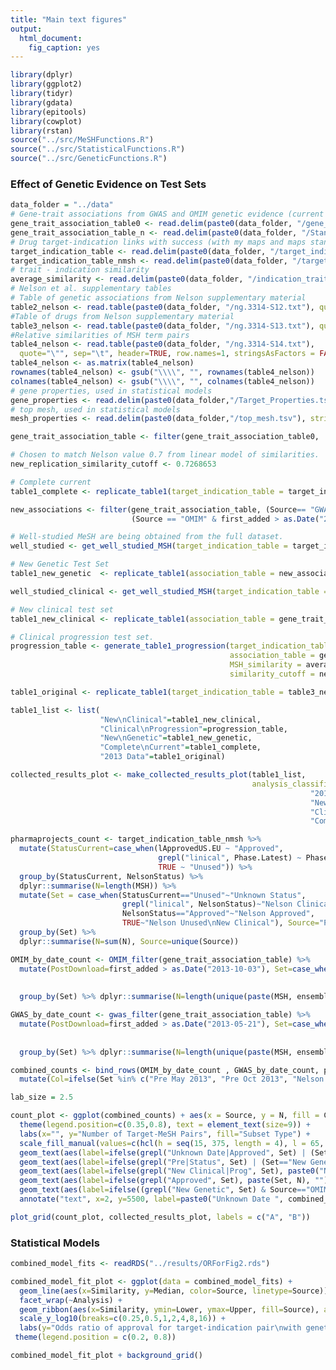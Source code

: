 ```yaml
---
title: "Main text figures"
output: 
  html_document: 
    fig_caption: yes
---
```


```r
library(dplyr)
library(ggplot2)
library(tidyr)
library(gdata)
library(epitools)
library(cowplot)
library(rstan)
source("../src/MeSHFunctions.R")
source("../src/StatisticalFunctions.R")
source("../src/GeneticFunctions.R")
```

### Effect of Genetic Evidence on Test Sets

```r
data_folder = "../data"
# Gene-trait associations from GWAS and OMIM genetic evidence (current and Nelson)
gene_trait_association_table0 <- read.delim(paste0(data_folder, "/gene_trait_assoc.tsv"), stringsAsFactors = FALSE)
gene_trait_association_table_n <- read.delim(paste0(data_folder, "/Standardized_Nelson_Associations.tsv"), stringsAsFactors = FALSE)
# Drug target-indication links with success (with my maps and maps standardized to n et al.).
target_indication_table <- read.delim(paste0(data_folder, "/target_indication.tsv"), stringsAsFactors = FALSE)
target_indication_table_nmsh <- read.delim(paste0(data_folder, "/target_indication_nmsh.tsv"), stringsAsFactors = FALSE)
# trait - indication similarity
average_similarity <- read.delim(paste0(data_folder, "/indication_trait_similarity.tsv"), stringsAsFactors = FALSE, check.names = FALSE)
# Nelson et al. supplementary tables
# Table of genetic associations from Nelson supplementary material
table2_nelson <- read.table(paste0(data_folder, "/ng.3314-S12.txt"), quote="\"", sep="\t", header=TRUE, stringsAsFactors = FALSE)
#Table of drugs from Nelson supplementary material
table3_nelson <- read.table(paste0(data_folder, "/ng.3314-S13.txt"), quote="\"", sep="\t", header=TRUE, stringsAsFactors = FALSE)
#Relative similarities of MSH term pairs
table4_nelson <- read.table(paste0(data_folder, "/ng.3314-S14.txt"),
  quote="\"", sep="\t", header=TRUE, row.names=1, stringsAsFactors = FALSE, check.names=FALSE)
table4_nelson <- as.matrix(table4_nelson)
rownames(table4_nelson) <- gsub("\\\\", "", rownames(table4_nelson))
colnames(table4_nelson) <- gsub("\\\\", "", colnames(table4_nelson))
# gene properties, used in statistical models
gene_properties <- read.delim(paste0(data_folder,"/Target_Properties.tsv"), stringsAsFactors = FALSE)
# top mesh, used in statistical models
mesh_properties <- read.delim(paste0(data_folder,"/top_mesh.tsv"), stringsAsFactors = FALSE)
```

```r
gene_trait_association_table <- filter(gene_trait_association_table0, !xMHCGene)
```

```r
# Chosen to match Nelson value 0.7 from linear model of similarities.
new_replication_similarity_cutoff <- 0.7268653

# Complete current
table1_complete <- replicate_table1(target_indication_table = target_indication_table, association_table = gene_trait_association_table, MSH_similarity = average_similarity, similarity_cutoff = new_replication_similarity_cutoff, ngene_cutoff = 5, gene_col_name = "ensembl_id", source_names=c(gwas="GWAS Catalog", omim="OMIM", any="GWAS Catalog & OMIM"))
```

```r
new_associations <- filter(gene_trait_association_table, (Source== "GWAS:A" & first_added > as.Date("2013-05-21")) |
                           (Source == "OMIM" & first_added > as.Date("2013-10-03")))

# Well-studied MeSH are being obtained from the full dataset.
well_studied <- get_well_studied_MSH(target_indication_table = target_indication_table, association_table = gene_trait_association_table, MSH_similarity = average_similarity, similarity_cutoff =new_replication_similarity_cutoff, ngene_cutoff = 5, gene_col_name = "ensembl_id")

# New Genetic Test Set
table1_new_genetic  <- replicate_table1(association_table = new_associations, target_indication_table = target_indication_table, MSH_similarity = average_similarity, similarity_cutoff = new_replication_similarity_cutoff, ngene_cutoff = 5, gene_col_name = "ensembl_id", MSH_to_include = well_studied, source_names=c(gwas="GWAS Catalog", omim="OMIM", any="GWAS Catalog & OMIM"))
```

```r
well_studied_clinical <- get_well_studied_MSH(target_indication_table = target_indication_table_nmsh, association_table = gene_trait_association_table_n, MSH_similarity = average_similarity, similarity_cutoff =new_replication_similarity_cutoff, ngene_cutoff = 5, gene_col_name = "ensembl_id")

# New clinical test set
table1_new_clinical <- replicate_table1(association_table = gene_trait_association_table_n, target_indication_table = target_indication_table_nmsh %>% filter(NelsonStatus %in% c("Absent", "Unused")), MSH_similarity=average_similarity, similarity_cutoff = new_replication_similarity_cutoff, ngene_cutoff = 5, gene_col_name = "ensembl_id", MSH_to_include = well_studied_clinical)
```

```r
# Clinical progression test set.
progression_table <- generate_table1_progression(target_indication_table = target_indication_table_nmsh, 
                                                 association_table = gene_trait_association_table_n, 
                                                 MSH_similarity = average_similarity, 
                                                 similarity_cutoff = new_replication_similarity_cutoff)
```

```r
table1_original <- replicate_table1(target_indication_table = table3_nelson, association_table = table2_nelson, MSH_similarity = table4_nelson, similarity_cutoff = 0.7, ngene_cutoff = 5, gene_col_name = "Gene")
```

```r
table1_list <- list(
                    "New\nClinical"=table1_new_clinical,
                    "Clinical\nProgression"=progression_table,
                    "New\nGenetic"=table1_new_genetic,
                    "Complete\nCurrent"=table1_complete,
                    "2013 Data"=table1_original)

collected_results_plot <- make_collected_results_plot(table1_list, 
                                                      analysis_classification_vec = c("New\nClinical"="New",
                                                                   "2013 Data"="Old",
                                                                   "New\nGenetic"="New",
                                                                   "Clinical\nProgression"="Pro",
                                                                   "Complete\nCurrent"="Mix"))
```

```r
pharmaprojects_count <- target_indication_table_nmsh %>% 
  mutate(StatusCurrent=case_when(lApprovedUS.EU ~ "Approved",
                                 grepl("linical", Phase.Latest) ~ Phase.Latest,
                                 TRUE ~ "Unused")) %>%
  group_by(StatusCurrent, NelsonStatus) %>% 
  dplyr::summarise(N=length(MSH)) %>% 
  mutate(Set = case_when(StatusCurrent=="Unused"~"Unknown Status", 
                         grepl("linical", NelsonStatus)~"Nelson Clinical\nClinical Progression",
                         NelsonStatus=="Approved"~"Nelson Approved",
                         TRUE~"Nelson Unused\nNew Clinical"), Source="Pharmaprojects") %>% 
  group_by(Set) %>% 
  dplyr::summarise(N=sum(N), Source=unique(Source))

OMIM_by_date_count <- OMIM_filter(gene_trait_association_table) %>% 
  mutate(PostDownload=first_added > as.Date("2013-10-03"), Set=case_when(is.na(PostDownload)~"Unknown Date",
                                                                         PostDownload~"New Genetic",
                                                                         TRUE~"Pre Oct 2013")) %>%
  group_by(Set) %>% dplyr::summarise(N=length(unique(paste(MSH, ensembl_id))), Source=unique(Source))

GWAS_by_date_count <- gwas_filter(gene_trait_association_table) %>% 
  mutate(PostDownload=first_added > as.Date("2013-05-21"), Set=case_when(is.na(PostDownload)~"Unknown Date",
                                                                         PostDownload~"New Genetic",
                                                                         TRUE~"Pre May 2013")) %>%
  group_by(Set) %>% dplyr::summarise(N=length(unique(paste(MSH, ensembl_id))), Source=unique(Source))

combined_counts <- bind_rows(OMIM_by_date_count , GWAS_by_date_count, pharmaprojects_count) %>%
  mutate(Col=ifelse(Set %in% c("Pre May 2013", "Pre Oct 2013", "Nelson Approved"), "Training", ifelse(grepl("Unknown", Set), "Unlabelled", ifelse(grepl("New", Set), "New", "Progression"))))

lab_size = 2.5

count_plot <- ggplot(combined_counts) + aes(x = Source, y = N, fill = Col) + geom_bar(stat = "identity") + 
  theme(legend.position=c(0.35,0.8), text = element_text(size=9)) + 
  labs(x="", y="Number of Target-MeSH Pairs", fill="Subset Type") + 
  scale_fill_manual(values=c(hcl(h = seq(15, 375, length = 4), l = 65, c = 100)[c(3,2,1)], "gray")) +
  geom_text(aes(label=ifelse(grepl("Unknown Date|Approved", Set) | (Set=="New Genetic" & Source=="OMIM"), "", Set)), position = "stack", vjust=2, size=lab_size) +
  geom_text(aes(label=ifelse(grepl("Pre|Status", Set) | (Set=="New Genetic" & Source=="GWAS"), paste0("N"=N), "")), position = "stack", vjust=4, size=lab_size) +
  geom_text(aes(label=ifelse(grepl("New Clinical|Prog", Set), paste0("N"=N), "")), position = "stack", vjust=8, size=lab_size) +
  geom_text(aes(label=ifelse(grepl("Approved", Set), paste(Set, N), "")), position = "stack", vjust=2.5, size=lab_size) +
  geom_text(aes(label=ifelse((grepl("New Genetic", Set) & Source=="OMIM"), paste(Set, N), "")), position = "stack", vjust=1.5, size=lab_size) +
  annotate("text", x=2, y=5500, label=paste0("Unknown Date ", combined_counts %>% filter(Set=="Unknown Date") %>% pull(N)), size=lab_size)
```


```r
plot_grid(count_plot, collected_results_plot, labels = c("A", "B"))
```



### Statistical Models

```r
combined_model_fits <- readRDS("../results/ORForFig2.rds")

combined_model_fit_plot <- ggplot(data = combined_model_fits) + 
  geom_line(aes(x=Similarity, y=Median, color=Source, linetype=Source)) + 
  facet_wrap(~Analysis) + 
  geom_ribbon(aes(x=Similarity, ymin=Lower, ymax=Upper, fill=Source), alpha=0.1) + 
  scale_y_log10(breaks=c(0.25,0.5,1,2,4,8,16)) + 
  labs(y="Odds ratio of approval for target-indication pair\nwith genetic evidence", x="Trait-Indication Similarity") + 
 theme(legend.position = c(0.2, 0.8))
```

```r
combined_model_fit_plot + background_grid()
```